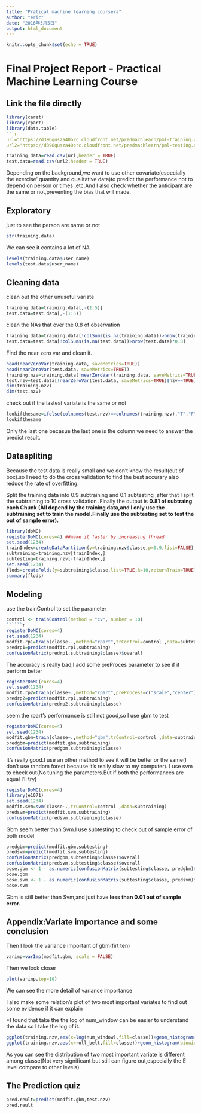```yaml
---
title: "Pratical machine learning coursera"
author: "eric"
date: "2016年3月5日"
output: html_document
---
```


```r
knitr::opts_chunk$set(echo = TRUE)
```

<h1 class="title">Final Project Report - Practical Machine Learning Course</h1>
<h2>Link the file directly</h2>
```r
library(caret)
library(rpart)
library(data.table)
```r
url="https://d396qusza40orc.cloudfront.net/predmachlearn/pml-training.csv"
url2="https://d396qusza40orc.cloudfront.net/predmachlearn/pml-testing.csv"
```

```r
training.data=read.csv(url,header = TRUE)
test.data=read.csv(url2,header = TRUE)
```

Depending on the background,we want to use other covariate(especially the exercise' quantity and qualitative data)to predict the performance not to depend on person or times ,etc.And I also check whether the anticipant are the same or not,preventing the bias that will made.

<h2>Exploratory</h2>
just to see the person are same or not
```r
str(training.data)
```

We can see it contains a lot of NA

```r
levels(training.data$user_name)
levels(test.data$user_name)
```
<h2>Cleaning data</h2>
clean out the other unuseful variate
```r
training.data=training.data[,-(1:5)]
test.data=test.data[,-(1:5)]
```
clean the NAs that over the 0.8 of observation
```r
training.data=training.data[!colSums(is.na(training.data))>nrow(training.data)*0.8]
test.data=test.data[!colSums(is.na(test.data))>nrow(test.data)*0.8]
```
Find the near zero var and clean it.
```r
head(nearZeroVar(training.data, saveMetrics=TRUE))
head(nearZeroVar(test.data, saveMetrics=TRUE))
training.nzv=training.data[!nearZeroVar(training.data, saveMetrics=TRUE)$nzv==TRUE]
test.nzv=test.data[!nearZeroVar(test.data, saveMetrics=TRUE)$nzv==TRUE]
dim(training.nzv)
dim(test.nzv)
``````
check out if the lastest variate is the same or not
``````r
lookifthesame=ifelse(colnames(test.nzv)==colnames(training.nzv),"T","F")
lookifthesame
``````
Only the last one becasue the last one is the column we need to answer the predict result.

<h2>Dataspliting</h2>

Because the test data is really small and we don't know the result(out of box).so I need to do the cross validation to find the best accurary also reduce the rate of overfitting.

Split the training data into 0.9 subtraining and 0.1 subtesting ,after that I split the subtraining to 10 cross validation .Finally the output is __0.81 of subtraing each Chunk__
__(All depend by the training data,and I only use the subtraining set to train the model.Finally use the subtesting set to test the out of sample error).__
``````r
library(doMC)
registerDoMC(cores=4) ##make it faster by increasing thread
set.seed(1234)
trainIndex=createDataPartition(y=training.nzv$classe,p=0.9,list=FALSE)
subtraining=training.nzv[trainIndex,]
subtesting=training.nzv[-trainIndex,]
set.seed(1234)
flods=createFolds(y=subtraining$classe,list=TRUE,k=10,returnTrain=TRUE)
summary(flods)
``````
<h2>Modeling</h2>
use the trainControl to set the parameter
``````r
control <- trainControl(method = "cv", number = 10)
``````r
registerDoMC(cores=4)
set.seed(1234)
modfit.rp1=train(classe~.,method="rpart",trControl=control ,data=subtraining)
predrp1=predict(modfit.rp1,subtraining)
confusionMatrix(predrp1,subtraining$classe)$overall
``````
The accuracy is really bad,I add some preProces parameter to see if it perform better
``````r
registerDoMC(cores=4)
set.seed(1234)
modfit.rp2=train(classe~.,method="rpart",preProcess=c("scale","center"),trControl=control ,data=subtraining)
predrp2=predict(modfit.rp1,subtraining)
confusionMatrix(predrp2,subtraining$classe)
``````
seem the rpart's performance is still not good,so I use gbm to test
``````r
registerDoMC(cores=4)
set.seed(1234)
modfit.gbm=train(classe~.,method="gbm",trControl=control ,data=subtraining,verbose=FALSE)
predgbm=predict(modfit.gbm,subtraining)
confusionMatrix(predgbm,subtraining$classe)
``````
It’s really good.I use an other method to see it will be better or the same(I don’t use random forest because it’s really slow to my computer). I use svm to check out(No tuning the parameters.But if both the performances are equal I’ll try)
```````r
registerDoMC(cores=4)
library(e1071)
set.seed(1234)
modfit.svm=svm(classe~.,trControl=control ,data=subtraining)
predsvm=predict(modfit.svm,subtraining)
confusionMatrix(predsvm,subtraining$classe)
```````
Gbm seem better than Svm.I use subtesting to check out of sample error of both model
```````r
predgbm=predict(modfit.gbm,subtesting)
predsvm=predict(modfit.svm,subtesting)
confusionMatrix(predgbm,subtesting$classe)$overall
confusionMatrix(predsvm,subtesting$classe)$overall
oose.gbm <- 1 - as.numeric(confusionMatrix(subtesting$classe, predgbm)$overall[1])
oose.gbm 
oose.svm <- 1 - as.numeric(confusionMatrix(subtesting$classe, predsvm)$overall[1])
oose.svm
```````
Gbm is still better than Svm,and just have __less than 0.01 out of sample error.__

<h2>Appendix:Variate importance and some conclusion</h2>
Then I look the variance important of gbm(firt ten)
```````r
varimp=varImp(modfit.gbm, scale = FALSE)
```````
Then we look closer
```````r
plot(varimp,top=10)
```````

We can see the more detail of variance importance

I also make some relation’s plot of two most important variates to find out some evidence if it can explain

*I found that take the the log of num_window can be easier to understand the data so I take the log of it.

```````r
ggplot(training.nzv,aes(x=log(num_window),fill=classe))+geom_histogram()+facet_grid(classe~.)
ggplot(training.nzv,aes(x=roll_belt,fill=classe))+geom_histogram(binwidth = 0.1)+facet_grid(classe~.)
```````````


As you can see the distribution of two most important variate is different among classe(Not very significant but still can figure out,especially the E level compare to other levels).
<h2>The Prediction quiz</h2>
```````````r
pred.reult=predict(modfit.gbm,test.nzv)
pred.reult
````````````


